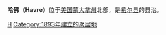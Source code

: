 {{Infobox Settlement
| name = 哈佛<br/>Havre
| image_skyline = 
| imagesize = 
| image_caption = 
| image_flag = 
| image_shield = 
| pushpin_map = USA Montana
| pushpin_label_position = bottom
| subdivision_type = 国家
| subdivision_name = {{USA}}
| subdivision_type1 = [[美国行政区划|州]]
| subdivision_name1 = [[蒙大拿州|蒙大拿州]]
| subdivision_type2 = [[蒙大拿州各县列表|县]]
| subdivision_name2 =  [[希尔县_(蒙大拿州)|希尔县]]
| elevation_m = 773
| elevation_ft = 
| area_total_km2 = 9.0
| population_as_of = 2000年
| population_total = 9621
| population_density_km2 = auto
| timezone = [[MST|MST]]
| utc_offset = -7
| timezone_DST = [[MDT|MDT]]
| utc_offset_DST = -6
| latd = 48
| latm = 32
| lats = 43
| latNS = N
| longd = 109
| longm = 40
| longs = 39
| longEW = W
| website =  
}}
'''哈佛'''（'''Havre'''）位于[[美国|美国]][[蒙大拿州|蒙大拿州]]北部，是[[希尔县_(蒙大拿州)|希尔县]]的县治。

{{Montana-stub}}

[[Category:蒙大拿州城市|H]]
[[Category:1893年建立的聚居地|Category:1893年建立的聚居地]]